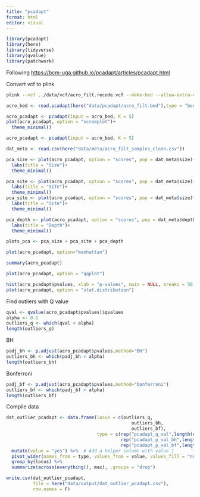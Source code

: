 ```yaml
---
title: "pcadapt"
format: html
editor: visual
---
```


```r
library(pcadapt)
library(here)
library(tidyverse)
library(qvalue)
library(patchwork)
```

Following <https://bcm-uga.github.io/pcadapt/articles/pcadapt.html>

Convert vcf to plink

```bash
plink --vcf ../data/vcf/acro_filt.recode.vcf --make-bed --allow-extra-chr --out ../data/pcadapt/acro_filt
```

```r
acro_bed <- read.pcadapt(here("data/pcadapt/acro_filt.bed"),type = "bed")
```

```r
acro_pcadapt <- pcadapt(input = acro_bed, K = 5)
plot(acro_pcadapt, option = "screeplot")+
  theme_minimal()
```

```r
acro_pcadapt <- pcadapt(input = acro_bed, K = 5)
```

```r
dat_meta <- read.csv(here("data/meta/acro_filt_samples_clean.csv"))
```

```r
pca_size <- plot(acro_pcadapt, option = "scores", pop = dat_meta$size)+
  labs(title = "Size")+
  theme_minimal()

pca_site <- plot(acro_pcadapt, option = "scores", pop = dat_meta$size)+
  labs(title = "SiTe")+
  theme_minimal()
pca_site <- plot(acro_pcadapt, option = "scores", pop = dat_meta$size)+
  labs(title = "Site")+
  theme_minimal()

pca_depth <- plot(acro_pcadapt, option = "scores", pop = dat_meta$depth)+
  labs(title = "Depth")+
  theme_minimal()

plots_pca <- pca_size + pca_site + pca_depth
```

```r
plot(acro_pcadapt, option="manhattan")
```

```r
summary(acro_pcadapt)

plot(acro_pcadapt, option = "qqplot")
```

```r
hist(acro_pcadapt$pvalues, xlab = "p-values", main = NULL, breaks = 50, col = "orange")
plot(acro_pcadapt, option = "stat.distribution")
```

Find outliers with Q value

```r
qval <- qvalue(acro_pcadapt$pvalues)$qvalues
alpha <- 0.1
outliers_q <- which(qval < alpha)
length(outliers_q)
```

BH

```r
padj_bh <- p.adjust(acro_pcadapt$pvalues,method="BH")
outliers_bh <- which(padj_bh < alpha)
length(outliers_bh)
```

Bonferroni

```r
padj_bf <- p.adjust(acro_pcadapt$pvalues,method="bonferroni")
outliers_bf <- which(padj_bf < alpha)
length(outliers_bf)
```

Compile data

```r

dat_outlier_pcadapt <- data.frame(locus = c(outliers_q, 
                                               outliers_bh, 
                                               outliers_bf), 
                                  type = c(rep("pcadapt_q_val",length(outliers_q)), 
                                           rep("pcadapt_p_val_bh",length(outliers_bh)), 
                                           rep("pcadapt_p_val_bf",length(outliers_bf)))) %>% 
  mutate(value = "yes") %>%  # Add a helper column with value 1
  pivot_wider(names_from = type, values_from = value, values_fill = "no") %>%
  group_by(locus) %>%
  summarize(across(everything(), max), .groups = "drop")
```

```r

write.csv(dat_outlier_pcadapt,
          file = here("data/output/dat_outlier_pcadapt.csv"), 
          row.names = F)
```
